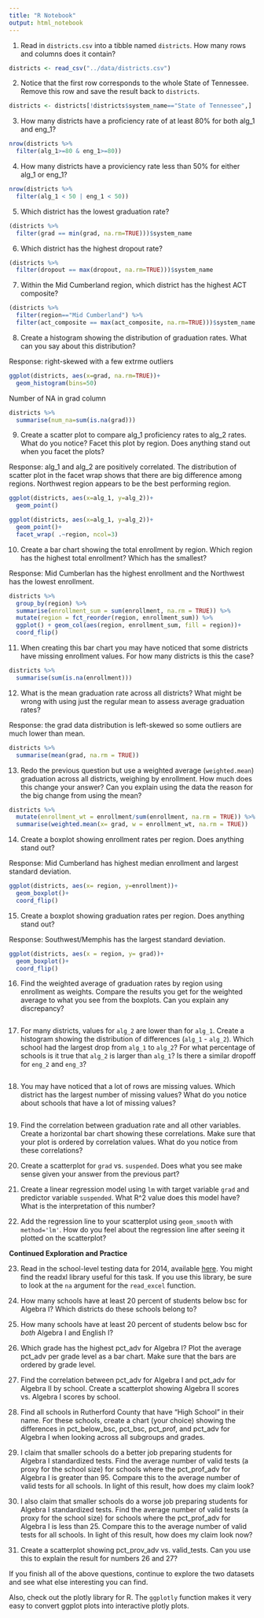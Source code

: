 ```yaml
---
title: "R Notebook"
output: html_notebook
---
```

1. Read in `districts.csv` into a tibble named `districts`. How many rows and columns does it contain?

```r
districts <- read_csv("../data/districts.csv")
```


2. Notice that the first row corresponds to the whole State of Tennessee. Remove this row and save the result back to `districts`.

```r
districts <- districts[!districts$system_name=="State of Tennessee",]
```

3. How many districts have a proficiency rate of at least 80% for both alg_1 and eng_1?

```r
nrow(districts %>% 
  filter(alg_1>=80 & eng_1>=80))
```

4. How many districts have a proviciency rate less than 50% for either alg_1 or eng_1?

```r
nrow(districts %>% 
  filter(alg_1 < 50 | eng_1 < 50))
```


5. Which district has the lowest graduation rate?

```r
(districts %>% 
  filter(grad == min(grad, na.rm=TRUE)))$system_name
```

6. Which district has the highest dropout rate?

```r
(districts %>% 
  filter(dropout == max(dropout, na.rm=TRUE)))$system_name
```


7. Within the Mid Cumberland region, which district has the highest ACT composite?

```r
(districts %>% 
  filter(region=="Mid Cumberland") %>% 
  filter(act_composite == max(act_composite, na.rm=TRUE)))$system_name
```

8. Create a histogram showing the distribution of graduation rates. What can you say about this distribution?

Response: right-skewed with a few extrme outliers

```r
ggplot(districts, aes(x=grad, na.rm=TRUE))+
  geom_histogram(bins=50)
```

Number of NA in grad column
```r
districts %>% 
  summarise(num_na=sum(is.na(grad)))
```

9. Create a scatter plot to compare alg_1 proficiency rates to alg_2 rates. What do you notice? Facet this plot by region. Does anything stand out when you facet the plots?

Response: alg_1 and alg_2 are positively correlated. The distribution of scatter plot in the facet wrap shows that there are big difference among regions. Northwest region appears to be the best performing region. 

```r
ggplot(districts, aes(x=alg_1, y=alg_2))+
  geom_point()
```

```r
ggplot(districts, aes(x=alg_1, y=alg_2))+
  geom_point()+
  facet_wrap( .~region, ncol=3)
```

10. Create a bar chart showing the total enrollment by region. Which region has the highest total enrollment? Which has the smallest?

Response: Mid Cumberlan has the highest enrollment and the Northwest has the lowest enrollment.

```r
districts %>% 
  group_by(region) %>% 
  summarise(enrollment_sum = sum(enrollment, na.rm = TRUE)) %>% 
  mutate(region = fct_reorder(region, enrollment_sum)) %>%
  ggplot() + geom_col(aes(region, enrollment_sum, fill = region))+
  coord_flip()
```

11. When creating this bar chart you may have noticed that some districts have missing enrollment values. For how many districts is this the case?

```r
districts %>% 
  summarise(sum(is.na(enrollment)))
```


12. What is the mean graduation rate across all districts? What might be wrong with using just the regular mean to assess average graduation rates?

Response: the grad data distribution is left-skewed so some outliers are much lower than mean.

```r
districts %>% 
  summarise(mean(grad, na.rm = TRUE))
```


13. Redo the previous question but use a weighted average (`weighted.mean`) graduation across all districts, weighing by enrollment. How much does this change your answer? Can you explain using the data the reason for the big change from using the mean?

```r
districts %>% 
  mutate(enrollment_wt = enrollment/sum(enrollment, na.rm = TRUE)) %>% 
  summarise(weighted.mean(x= grad, w = enrollment_wt, na.rm = TRUE))
```



14. Create a boxplot showing enrollment rates per region. Does anything stand out?

Response: Mid Cumberland has highest median enrollment and largest standard deviation.

```r
ggplot(districts, aes(x= region, y=enrollment))+
  geom_boxplot()+
  coord_flip()
```

15. Create a boxplot showing graduation rates per region. Does anything stand out?

Response: Southwest/Memphis has the largest standard deviation.

```r
ggplot(districts, aes(x = region, y= grad))+
  geom_boxplot()+
  coord_flip()
```


16. Find the weighted average of graduation rates by region using enrollment as weights. Compare the results you get for the weighted average to what you see from the boxplots. Can you explain any discrepancy?

```r

```


17. For many districts, values for `alg_2` are lower than for `alg_1`. Create a histogram showing the distribution of differences (`alg_1` - `alg_2`). Which school had the largest drop from `alg_1` to `alg_2`? For what percentage of schools is it true that `alg_2` is larger than `alg_1`? Is there a similar dropoff for `eng_2` and `eng_3`?

```r

```


18. You may have noticed that a lot of rows are missing values. Which district has the largest number of missing values? What do you notice about schools that have a lot of missing values?

```r

```


19. Find the correlation between graduation rate and all other variables. Create a horizontal bar chart showing these correlations. Make sure that your plot is ordered by correlation values. What do you notice from these correlations?

20. Create a scatterplot for `grad` vs. `suspended`. Does what you see make sense given your answer from the previous part?

21. Create a linear regression model using `lm` with target variable `grad` and predictor variable `suspended`. What R^2 value does this model have? What is the interpretation of this number?

22. Add the regression line to your scatterplot using `geom_smooth` with `method='lm'`. How do you feel about the regression line after seeing it plotted on the scatterplot?

**Continued Exploration and Practice**

23. Read in the school-level testing data for 2014, available [here](https://www.tn.gov/content/dam/tn/education/data/data_2014_school_base.xlsx). You might find the readxl library useful for this task. If you use this library, be sure to look at the `na` argument for the `read_excel` function.

24. How many schools have at least 20 percent of students below bsc for Algebra I? Which districts do these schools belong to?

25. How many schools have at least 20 percent of students below bsc for _both_ Algebra I and English I?

26. Which grade has the highest pct_adv for Algebra I? Plot the average pct_adv per grade level as a bar chart. Make sure that the bars are ordered by grade level.

27. Find the correlation between pct_adv for Algebra I and pct_adv for Algebra II by school. Create a scatterplot showing Algebra II scores vs. Algebra I scores by school.

28. Find all schools in Rutherford County that have "High School" in their name. For these schools, create a chart (your choice) showing the differences in pct_below_bsc, pct_bsc, pct_prof, and pct_adv for Algebra I when looking across all subgroups and grades.

29. I claim that smaller schools do a better job preparing students for Algebra I standardized tests. Find the average number of valid tests (a proxy for the school size) for schools where the pct_prof_adv for Algebra I is greater than 95. Compare this to the average number of valid tests for all schools. In light of this result, how does my claim look?

30. I also claim that smaller schools do a worse job preparing students for Algebra I standardized tests. Find the average number of valid tests (a proxy for the school size) for schools where the pct_prof_adv for Algebra I is less than 25. Compare this to the average number of valid tests for all schools. In light of this result, how does my claim look now?

31. Create a scatterplot showing pct_prov_adv vs. valid_tests. Can you use this to explain the result for numbers 26 and 27?

If you finish all of the above questions, continue to explore the two datasets and see what else interesting you can find.

Also, check out the plotly library for R. The `ggplotly` function makes it very easy to convert ggplot plots into interactive plotly plots.
